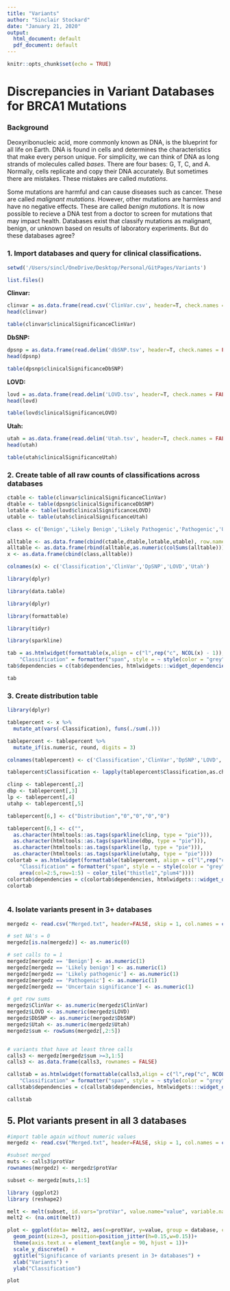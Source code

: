 ---
title: "Variants"
author: "Sinclair Stockard"
date: "January 21, 2020"
output:
  html_document: default
  pdf_document: default
---

```{r setup, include=FALSE}
knitr::opts_chunk$set(echo = TRUE)
```

# Discrepancies in Variant Databases for BRCA1 Mutations

### Background 

Deoxyribonucleic acid, more commonly known as DNA, is the blueprint for all life on Earth. DNA is found in cells and determines the characteristics that make every person unique. For simplicity, we can think of DNA as long strands of molecules called _bases_. There are four bases: G, T, C, and A. Normally, cells replicate and copy their DNA accurately. But sometimes there are mistakes. These mistakes are called _mutations_.

Some mutations are harmful and can cause diseases such as cancer. These are called _malignant mutations_. However, other mutations are harmless and have no negative effects. These are called _benign mutations_. It is now possible to recieve a DNA test from a doctor to screen for mutations that may impact health. Databases exist that classify mutations as malignant, benign, or unknown based on results of laboratory experiments. But do these databases agree? 

### 1. Import databases and query for clinical classifications.

```{r}
setwd('/Users/sincl/OneDrive/Desktop/Personal/GitPages/Variants')

list.files()

```


**Clinvar:**


```{r}

clinvar = as.data.frame(read.csv('ClinVar.csv', header=T, check.names = FALSE))
head(clinvar)

table(clinvar$clinicalSignificanceClinVar)

```


**DbSNP:**


```{r}

dpsnp = as.data.frame(read.delim('dbSNP.tsv', header=T, check.names = FALSE))
head(dpsnp)

table(dpsnp$clinicalSignificanceDbSNP)

```

**LOVD:**

```{r}

lovd = as.data.frame(read.delim('LOVD.tsv', header=T, check.names = FALSE))
head(lovd)

table(lovd$clinicalSignificanceLOVD)

```

**Utah:**

```{r}
utah = as.data.frame(read.delim('Utah.tsv', header=T, check.names = FALSE))
head(utah)

table(utah$clinicalSignificanceUtah)

```

### 2. Create table of all raw counts of classifications across databases

```{r}

ctable <- table(clinvar$clinicalSignificanceClinVar)
dtable <- table(dpsnp$clinicalSignificanceDbSNP)
lotable <- table(lovd$clinicalSignificanceLOVD)
utable <- table(utah$clinicalSignificanceUtah)

class <- c('Benign','Likely Benign','Likely Pathogenic','Pathogenic','Uncertain Significance','Total')

alltable <- as.data.frame(cbind(ctable,dtable,lotable,utable), row.names= FALSE)
alltable <- as.data.frame(rbind(alltable,as.numeric(colSums(alltable))))
x <- as.data.frame(cbind(class,alltable))

colnames(x) <- c('Classification','ClinVar','DpSNP','LOVD','Utah')

library(dplyr)

library(data.table)

library(dplyr)

library(formattable)

library(tidyr)

library(sparkline)

tab = as.htmlwidget(formattable(x,align = c("l",rep("c", NCOL(x) - 1)), list(
    "Classification" = formatter("span", style = ~ style(color = "grey",font.weight = "bold")), area(col=2:5,row=6) ~ color_bar("#ff7f7f"))))
tab$dependencies = c(tab$dependencies, htmlwidgets:::widget_dependencies("sparkline", "sparkline"))

tab

```

### 3. Create distribution table

```{r}

library(dplyr)

tablepercent <- x %>%
  mutate_at(vars(-Classification), funs(./sum(.)))

tablepercent <- tablepercent %>% 
  mutate_if(is.numeric, round, digits = 3)

colnames(tablepercent) <- c('Classification','ClinVar','DpSNP','LOVD','Utah')

tablepercent$Classification <- lapply(tablepercent$Classification,as.character)

clinp <- tablepercent[,2]
dbp <- tablepercent[,3]
lp <- tablepercent[,4]
utahp <- tablepercent[,5]

tablepercent[6,] <- c("Distribution","0","0","0","0")

tablepercent[6,] <- c("", 
  as.character(htmltools::as.tags(sparkline(clinp, type = "pie"))), 
  as.character(htmltools::as.tags(sparkline(dbp, type = "pie"))), 
  as.character(htmltools::as.tags(sparkline(lp, type = "pie"))),
  as.character(htmltools::as.tags(sparkline(utahp, type = "pie"))))
colortab = as.htmlwidget(formattable(tablepercent, align = c("l",rep("c", NCOL(tablepercent) - 1)), list(
    "Classification" = formatter("span", style = ~ style(color = "grey",font.weight = "bold")), 
    area(col=2:5,row=1:5) ~ color_tile("thistle1","plum4"))))
colortab$dependencies = c(colortab$dependencies, htmlwidgets:::widget_dependencies("sparkline", "sparkline"))
colortab
    
```

### 4. Isolate variants present in 3+ databases

```{r}

mergedz <- read.csv("Merged.txt", header=FALSE, skip = 1, col.names = c("protVar", "Utah", "DbSNP", "LOVD", "ClinVar"), sep='\t', stringsAsFactors = FALSE)

# set NA's = 0
mergedz[is.na(mergedz)] <- as.numeric(0)

# set calls to = 1
mergedz[mergedz == 'Benign'] <- as.numeric(1) 
mergedz[mergedz == 'Likely benign'] <- as.numeric(1)  
mergedz[mergedz == 'Likely pathogenic'] <- as.numeric(1) 
mergedz[mergedz == 'Pathogenic'] <- as.numeric(1)  
mergedz[mergedz == 'Uncertain significance'] <- as.numeric(1) 

# get row sums
mergedz$ClinVar <- as.numeric(mergedz$ClinVar)
mergedz$LOVD <- as.numeric(mergedz$LOVD)
mergedz$DbSNP <- as.numeric(mergedz$DbSNP)
mergedz$Utah <- as.numeric(mergedz$Utah)
mergedz$sum <- rowSums(mergedz[,2:5])


# variants that have at least three calls
calls3 <- mergedz[mergedz$sum >=3,1:5]
calls3 <- as.data.frame(calls3, rownames = FALSE)

callstab = as.htmlwidget(formattable(calls3,align = c("l",rep("c", NCOL(calls3) - 1)), list(
    "Classification" = formatter("span", style = ~ style(color = "grey",font.weight = "bold")) )))
callstab$dependencies = c(callstab$dependencies, htmlwidgets:::widget_dependencies("sparkline", "sparkline"))

callstab

```


## 5. Plot variants present in all 3 databases

```{r}

#import table again without numeric values
mergedz <- read.csv("Merged.txt", header=FALSE, skip = 1, col.names = c("protVar", "Utah", "DbSNP", "LOVD", "ClinVar"), sep='\t', stringsAsFactors = FALSE)

#subset merged
muts <- calls3$protVar
rownames(mergedz) <- mergedz$protVar

subset <- mergedz[muts,1:5]

library (ggplot2)
library (reshape2)

melt <- melt(subset, id.vars="protVar", value.name="value", variable.name="database")
melt2 <- (na.omit(melt))

plot <- ggplot(data= melt2, aes(x=protVar, y=value, group = database, colour = database)) +
  geom_point(size=3, position=position_jitter(h=0.15,w=0.15))+ 
  theme(axis.text.x = element_text(angle = 90, hjust = 1))+
  scale_y_discrete() +
  ggtitle("Significance of variants present in 3+ databases") +
  xlab("Variants") +
  ylab("Classification")

plot
```